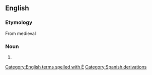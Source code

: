 {{wikipedia}}
==English==

===Etymology===
From medieval {{etyl|es}} {{term|lang=es|auto de fé||act of faith}}

===Noun===
{{en-noun|autos de fé}}

# {{alternative spelling of|[[auto de fe]]}}

[[Category:English terms spelled with É]]
[[Category:Spanish derivations]]